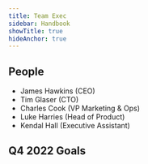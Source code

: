 ```yaml
---
title: Team Exec
sidebar: Handbook
showTitle: true
hideAnchor: true
---
```



## People

- James Hawkins (CEO)
- Tim Glaser (CTO)
- Charles Cook (VP Marketing & Ops)
- Luke Harries (Head of Product)
- Kendal Hall (Executive Assistant)

<Mission />

## Q4 2022 Goals

<Objectives />
